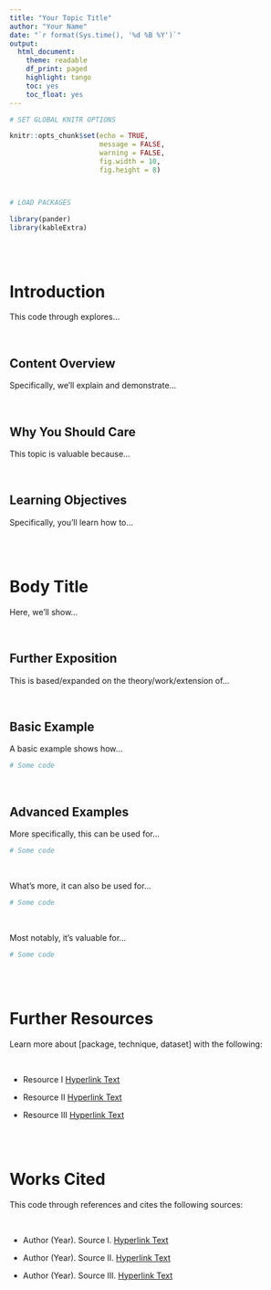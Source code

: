 ```yaml
---
title: "Your Topic Title"
author: "Your Name"
date: "`r format(Sys.time(), '%d %B %Y')`"
output:
  html_document:
    theme: readable
    df_print: paged
    highlight: tango
    toc: yes
    toc_float: yes
---
```


```r

# SET GLOBAL KNITR OPTIONS

knitr::opts_chunk$set(echo = TRUE, 
                      message = FALSE, 
                      warning = FALSE, 
                      fig.width = 10, 
                      fig.height = 8)



# LOAD PACKAGES

library(pander)
library(kableExtra)

```

<br>
<br>

# Introduction

This code through explores...

<br>

## Content Overview

Specifically, we'll explain and demonstrate...

<br>

## Why You Should Care

This topic is valuable because...

<br>

## Learning Objectives

Specifically, you'll learn how to...

<br>
<br>

# Body Title

Here, we'll show...

<br>

## Further Exposition

This is based/expanded on the theory/work/extension of... 

<br>

## Basic Example

A basic example shows how...

```r

# Some code

```

<br>

## Advanced Examples

More specifically, this can be used for...

```r

# Some code

```

<br>

What's more, it can also be used for...

```r

# Some code

```

<br>

Most notably, it's valuable for...

```r

# Some code

```

<br> 
<br>

# Further Resources

Learn more about [package, technique, dataset] with the following:

<br>

* Resource I [Hyperlink Text](https://www.google.com)

* Resource II [Hyperlink Text](https://www.google.com)

* Resource III [Hyperlink Text](https://www.google.com)

<br>
<br>

# Works Cited

This code through references and cites the following sources:

<br>

* Author (Year). Source I. [Hyperlink Text](https://www.google.com)

* Author (Year). Source II. [Hyperlink Text](https://www.google.com)

* Author (Year). Source III. [Hyperlink Text](https://www.google.com)

<br>
<br>